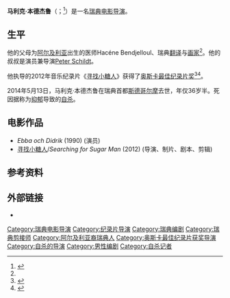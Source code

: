 {{Infobox person
| name        = 马利克·本德杰鲁<br>Malik Bendjelloul
| image       = Malik Bendjelloul Deauville 2012.jpg
| alt         = 
| caption     = 2012年
| birth_name  = Malik Bendjelloul Deauville
| birth_date  = {{Birth date|1977|9|14}}
| birth_place = {{SWE}}[[于斯塔德|于斯塔德]]<ref>{{cite news|title=Vi är jättestolta över Malik|author=Tora Dahlström|url=http://www.svt.se/nyheter/regionalt/sydnytt/vi-ar-jattestolta-over-malik|newspaper={{Link-sv|Sydnytt|Sydnytt}}|date=2013年2月25日|accessdate=2013年3月6日|language=sv|archive-date=2014年5月15日|archive-url=https://web.archive.org/web/20140515020211/http://www.svt.se/nyheter/regionalt/sydnytt/vi-ar-jattestolta-over-malik|dead-url=no}}</ref>
| death_date  =  {{Death date and age|2014|5|13|1977|9|4|df=y}}
| death_place = {{SWE}}[[斯德哥尔摩|斯德哥尔摩]]
| nationality = 
| other_names = 
| known_for   = 
| occupation  = [[电影导演|电影导演]]
| years_active = 2002 -2014年
}}

'''马利克·本德杰鲁'''（{{lang-sv|'''Malik Bendjelloul'''}}；{{bd|1977年|9月14日|2014年|5月13日|catIdx=Bendjelloul}}<ref>{{cite web|url=http://ent.sina.com.cn/m/f/hlw/2014-05-14/10204141255.shtml|title=《寻找小糖人》36岁导演去世 曾获奥斯卡|publisher=新浪娱乐|date=2014年5月14日|accessdate=2014年5月15日|archive-date=2014年5月14日|archive-url=https://web.archive.org/web/20140514163244/http://ent.sina.com.cn/m/f/hlw/2014-05-14/10204141255.shtml|dead-url=no}}</ref>）是一名[[瑞典|瑞典]][[电影导演|电影导演]]。

== 生平==
他的父母为[[阿尔及利亚|阿尔及利亚]]出生的医师Hacéne Bendjelloul、瑞典[[翻译|翻译]]与[[画家|画家]]{{Link-sv|Veronica Schildt Bendjelloul|Veronica Schildt Bendjelloul}}<ref name=nyt/>。他的叔叔是演员兼导演[[Peter_Schildt|Peter Schildt]]。

他执导的2012年音乐纪录片《[[寻找小糖人|寻找小糖人]]》获得了[[奥斯卡最佳纪录片奖|奥斯卡最佳纪录片奖]]<ref name=nyt>{{cite news|title=A Real-Life Fairy Tale, Long in the Making and Set to Old Tunes|url=http://www.nytimes.com/2012/07/22/movies/a-film-spotlights-the-musician-rodriguez.html?pagewanted=all&_r=0|publisher=[[紐約時報|紐約時報]]|date=2012年7月20日|accessdate=2013年2月26日|language=en|archive-date=2013年2月25日|archive-url=https://web.archive.org/web/20130225174200/http://www.nytimes.com/2012/07/22/movies/a-film-spotlights-the-musician-rodriguez.html?pagewanted=all&_r=0|dead-url=no}}</ref><ref name=sfdb>{{cite news|title=Swedish Film Institute Database: ''Malik Bendjelloul''|url=http://www.sfi.se/en-GB/Swedish-film-database/Item/?type=PERSON&itemid=207980|publisher=Www.sfi.se|accessdate=2013年2月26日|language=en|archive-date=2013年1月19日|archive-url=https://web.archive.org/web/20130119172906/http://sfi.se/en-GB/Swedish-film-database/Item/?type=PERSON&itemid=207980|dead-url=no}}</ref>。

2014年5月13日，马利克·本德杰鲁在瑞典首都[[斯德哥尔摩|斯德哥尔摩]]去世，年仅36岁半。死因据称为[[抑郁|抑郁]]导致的[[自杀|自杀]]。

== 电影作品==
*''Ebba och Didrik'' (1990) (演员)
*[[寻找小糖人|寻找小糖人]]/''Searching for Sugar Man'' (2012) (导演、制片、剧本、剪辑)

== 参考资料 ==
{{reflist}}

==外部链接==
*{{IMDb name|0070594}}

{{DEFAULTSORT:Bendjelloul, Malik}}
[[Category:瑞典电影导演|Category:瑞典电影导演]]
[[Category:纪录片导演|Category:纪录片导演]]
[[Category:瑞典编剧|Category:瑞典编剧]]
[[Category:瑞典剪接师|Category:瑞典剪接师]]
[[Category:阿尔及利亚裔瑞典人|Category:阿尔及利亚裔瑞典人]]
[[Category:奥斯卡最佳纪录片获奖导演|Category:奥斯卡最佳纪录片获奖导演]]
[[Category:自杀的导演|Category:自杀的导演]]
[[Category:男性编剧|Category:男性编剧]]
[[Category:自杀记者|Category:自杀记者]]